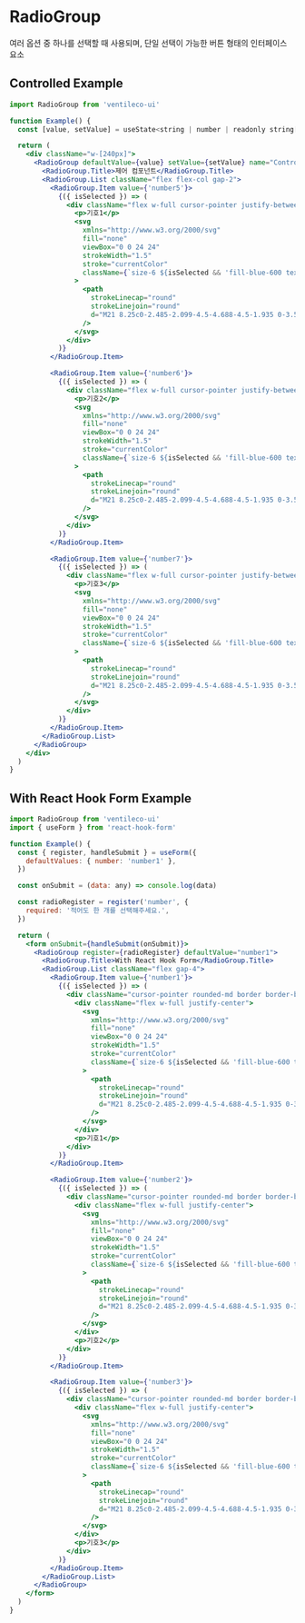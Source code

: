
<Meta title="COMPONENTS/Radio" />

# RadioGroup

여러 옵션 중 하나를 선택할 때 사용되며, 단일 선택이 가능한 버튼 형태의 인터페이스 요소

## Controlled Example

```jsx
import RadioGroup from 'ventileco-ui'

function Example() {
  const [value, setValue] = useState<string | number | readonly string[] | undefined>()

  return (
    <div className="w-[240px]">
      <RadioGroup defaultValue={value} setValue={setValue} name="Controlled">
        <RadioGroup.Title>제어 컴포넌트</RadioGroup.Title>
        <RadioGroup.List className="flex flex-col gap-2">
          <RadioGroup.Item value={'number5'}>
            {({ isSelected }) => (
              <div className="flex w-full cursor-pointer justify-between rounded-md border border-black px-4 py-3">
                <p>기호1</p>
                <svg
                  xmlns="http://www.w3.org/2000/svg"
                  fill="none"
                  viewBox="0 0 24 24"
                  strokeWidth="1.5"
                  stroke="currentColor"
                  className={`size-6 ${isSelected && 'fill-blue-600 text-blue-600'}`}
                >
                  <path
                    strokeLinecap="round"
                    strokeLinejoin="round"
                    d="M21 8.25c0-2.485-2.099-4.5-4.688-4.5-1.935 0-3.597 1.126-4.312 2.733-.715-1.607-2.377-2.733-4.313-2.733C5.1 3.75 3 5.765 3 8.25c0 7.22 9 12 9 12s9-4.78 9-12Z"
                  />
                </svg>
              </div>
            )}
          </RadioGroup.Item>

          <RadioGroup.Item value={'number6'}>
            {({ isSelected }) => (
              <div className="flex w-full cursor-pointer justify-between rounded-md border border-black px-4 py-3">
                <p>기호2</p>
                <svg
                  xmlns="http://www.w3.org/2000/svg"
                  fill="none"
                  viewBox="0 0 24 24"
                  strokeWidth="1.5"
                  stroke="currentColor"
                  className={`size-6 ${isSelected && 'fill-blue-600 text-blue-600'}`}
                >
                  <path
                    strokeLinecap="round"
                    strokeLinejoin="round"
                    d="M21 8.25c0-2.485-2.099-4.5-4.688-4.5-1.935 0-3.597 1.126-4.312 2.733-.715-1.607-2.377-2.733-4.313-2.733C5.1 3.75 3 5.765 3 8.25c0 7.22 9 12 9 12s9-4.78 9-12Z"
                  />
                </svg>
              </div>
            )}
          </RadioGroup.Item>

          <RadioGroup.Item value={'number7'}>
            {({ isSelected }) => (
              <div className="flex w-full cursor-pointer justify-between rounded-md border border-black px-4 py-3">
                <p>기호3</p>
                <svg
                  xmlns="http://www.w3.org/2000/svg"
                  fill="none"
                  viewBox="0 0 24 24"
                  strokeWidth="1.5"
                  stroke="currentColor"
                  className={`size-6 ${isSelected && 'fill-blue-600 text-blue-600'}`}
                >
                  <path
                    strokeLinecap="round"
                    strokeLinejoin="round"
                    d="M21 8.25c0-2.485-2.099-4.5-4.688-4.5-1.935 0-3.597 1.126-4.312 2.733-.715-1.607-2.377-2.733-4.313-2.733C5.1 3.75 3 5.765 3 8.25c0 7.22 9 12 9 12s9-4.78 9-12Z"
                  />
                </svg>
              </div>
            )}
          </RadioGroup.Item>
        </RadioGroup.List>
      </RadioGroup>
    </div>
  )
}
```

## With React Hook Form Example

```jsx
import RadioGroup from 'ventileco-ui'
import { useForm } from 'react-hook-form'

function Example() {
  const { register, handleSubmit } = useForm({
    defaultValues: { number: 'number1' },
  })

  const onSubmit = (data: any) => console.log(data)

  const radioRegister = register('number', {
    required: '적어도 한 개를 선택해주세요.',
  })

  return (
    <form onSubmit={handleSubmit(onSubmit)}>
      <RadioGroup register={radioRegister} defaultValue="number1">
        <RadioGroup.Title>With React Hook Form</RadioGroup.Title>
        <RadioGroup.List className="flex gap-4">
          <RadioGroup.Item value={'number1'}>
            {({ isSelected }) => (
              <div className="cursor-pointer rounded-md border border-black px-3 py-2">
                <div className="flex w-full justify-center">
                  <svg
                    xmlns="http://www.w3.org/2000/svg"
                    fill="none"
                    viewBox="0 0 24 24"
                    strokeWidth="1.5"
                    stroke="currentColor"
                    className={`size-6 ${isSelected && 'fill-blue-600 text-blue-600'}`}
                  >
                    <path
                      strokeLinecap="round"
                      strokeLinejoin="round"
                      d="M21 8.25c0-2.485-2.099-4.5-4.688-4.5-1.935 0-3.597 1.126-4.312 2.733-.715-1.607-2.377-2.733-4.313-2.733C5.1 3.75 3 5.765 3 8.25c0 7.22 9 12 9 12s9-4.78 9-12Z"
                    />
                  </svg>
                </div>
                <p>기호1</p>
              </div>
            )}
          </RadioGroup.Item>

          <RadioGroup.Item value={'number2'}>
            {({ isSelected }) => (
              <div className="cursor-pointer rounded-md border border-black px-3 py-2">
                <div className="flex w-full justify-center">
                  <svg
                    xmlns="http://www.w3.org/2000/svg"
                    fill="none"
                    viewBox="0 0 24 24"
                    strokeWidth="1.5"
                    stroke="currentColor"
                    className={`size-6 ${isSelected && 'fill-blue-600 text-blue-600'}`}
                  >
                    <path
                      strokeLinecap="round"
                      strokeLinejoin="round"
                      d="M21 8.25c0-2.485-2.099-4.5-4.688-4.5-1.935 0-3.597 1.126-4.312 2.733-.715-1.607-2.377-2.733-4.313-2.733C5.1 3.75 3 5.765 3 8.25c0 7.22 9 12 9 12s9-4.78 9-12Z"
                    />
                  </svg>
                </div>
                <p>기호2</p>
              </div>
            )}
          </RadioGroup.Item>

          <RadioGroup.Item value={'number3'}>
            {({ isSelected }) => (
              <div className="cursor-pointer rounded-md border border-black px-3 py-2">
                <div className="flex w-full justify-center">
                  <svg
                    xmlns="http://www.w3.org/2000/svg"
                    fill="none"
                    viewBox="0 0 24 24"
                    strokeWidth="1.5"
                    stroke="currentColor"
                    className={`size-6 ${isSelected && 'fill-blue-600 text-blue-600'}`}
                  >
                    <path
                      strokeLinecap="round"
                      strokeLinejoin="round"
                      d="M21 8.25c0-2.485-2.099-4.5-4.688-4.5-1.935 0-3.597 1.126-4.312 2.733-.715-1.607-2.377-2.733-4.313-2.733C5.1 3.75 3 5.765 3 8.25c0 7.22 9 12 9 12s9-4.78 9-12Z"
                    />
                  </svg>
                </div>
                <p>기호3</p>
              </div>
            )}
          </RadioGroup.Item>
        </RadioGroup.List>
      </RadioGroup>
    </form>
  )
}
```
